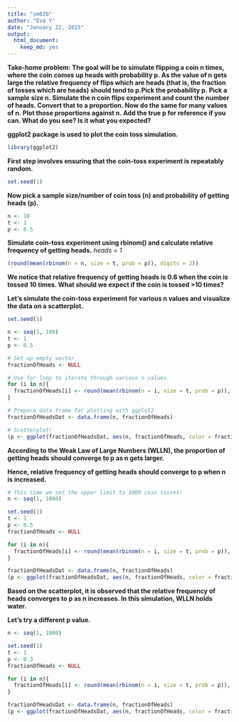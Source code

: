 ```yaml
---
title: "sm02b"
author: "Eva Y"
date: "January 22, 2015"
output:
  html_document:
    keep_md: yes
---
```

**Take-home problem: The goal will be to simulate flipping a coin n times, where the coin comes up heads with probability p. As the value of n gets large the relative frequency of flips which are heads (that is, the fraction of tosses which are heads) should tend to p.Pick the probability p. Pick a sample size n. Simulate the n coin flips experiment and count the number of heads. Convert that to a proportion. Now do the same for many values of n. Plot those proportions against n. Add the true p for reference if you can. What do you see? Is it what you expected?**

**ggplot2 package is used to plot the coin toss simulation.**
```r
library(ggplot2)
```

**First step involves ensuring that the coin-toss experiment is repeatably random.**
```r
set.seed(1)
```

**Now pick a sample size/number of coin toss (n) and probability of getting heads (p).**
```r
n <- 10
t <- 1
p <- 0.5
```

**Simulate coin-toss experiment using rbinom() and calculate relative frequency of getting heads.**
*heads = 1*
```r
(round(mean(rbinom(n = n, size = t, prob = p)), digits = 2))
```

**We notice that relative frequency of getting heads is 0.6 when the coin is tossed 10 times. What should we expect if the coin is tossed >10 times?**

**Let's simulate the coin-toss experiment for various n values and visualize the data on a scatterplot.**
```r
set.seed(1)

n <- seq(1, 100)
t <- 1
p <- 0.5

# Set up empty vector
fractionOfHeads <- NULL

# Use for loop to iterate through various n values
for (i in n){
  fractionOfHeads[i] <- round(mean(rbinom(n = i, size = t, prob = p)), digits = 2)
}

# Prepare data frame for plotting with ggplot2
fractionOfHeadsDat <- data.frame(n, fractionOfHeads)

# Scatterplot!
(p <- ggplot(fractionOfHeadsDat, aes(n, fractionOfHeads, color = fractionOfHeads)) + geom_point() + geom_hline(yintercept=0.5))

```

**According to the Weak Law of Large Numbers (WLLN), the proportion of getting heads should converge to p as n gets larger.**

**Hence, relative frequency of getting heads should converge to p when n is increased.**

```r
# This time we set the upper limit to 1000 coin tosses!
n <- seq(1, 1000)

set.seed(1)
t <- 1
p <- 0.5
fractionOfHeads <- NULL

for (i in n){
  fractionOfHeads[i] <- round(mean(rbinom(n = i, size = t, prob = p)), digits = 2)
}

fractionOfHeadsDat <- data.frame(n, fractionOfHeads)
(p <- ggplot(fractionOfHeadsDat, aes(n, fractionOfHeads, color = fractionOfHeads)) + geom_point() + geom_hline(yintercept=0.5))
```

**Based on the scatterplot, it is observed that the relative frequency of heads converges to p as n increases. In this simulation, WLLN holds water.**


**Let's try a different p value.**
```r
n <- seq(1, 1000)

set.seed(1)
t <- 1
p <- 0.3
fractionOfHeads <- NULL

for (i in n){
  fractionOfHeads[i] <- round(mean(rbinom(n = i, size = t, prob = p)), digits = 2)
}

fractionOfHeadsDat <- data.frame(n, fractionOfHeads)
(p <- ggplot(fractionOfHeadsDat, aes(n, fractionOfHeads, color = fractionOfHeads)) + geom_point() + geom_hline(yintercept=0.3))
```

